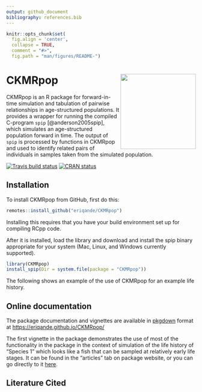 ```yaml
---
output: github_document
bibliography: references.bib
---
```




```r
knitr::opts_chunk$set(
  fig.align = 'center',
  collapse = TRUE,
  comment = "#>",
  fig.path = "man/figures/README-")
```



# CKMRpop <img src="man/figures/CKMRpop-sticker.png" align="right" width="200"/>

 
CKMRpop is an R package for forward-in-time simulation and tabulation of pairwise
relationships in age-structured populations. It provides a wrapper for running the 
compiled C-program `spip` [@anderson2005spip],
which simulates an age-structured population forward in time.
The output of `spip`
is processed by functions in CKMRpop and used to identify related pairs of 
individuals in samples taken
from the simulated population.  

<!-- badges: start -->
[ ![Travis build status](https://travis-ci.com/eriqande/CKMRpop.svg?branch=main) ](https://travis-ci.com/eriqande/CKMRpop)
[![CRAN status](https://www.r-pkg.org/badges/version/CKMRpop)](https://CRAN.R-project.org/package=CKMRpop)
<!-- badges: end -->


## Installation

To install CKMRpop from GitHub, first do this:
```r
remotes::install_github("eriqande/CKMRpop")
```
Installing this requires that you have your build environment set up for
compiling RCpp code.

After it is installed, load the library and download and install the spip
binary appropriate for your system (Mac, Linux, and Windows currently supported).
```r
library(CKMRpop)
install_spip(Dir = system.file(package = "CKMRpop"))
```

The following shows an example of the use of CKMRpop for an example 
life history.

## Online documentation

The package documentation and vignettes are available in
[pkgdown](https://pkgdown.r-lib.org/) format at
[https://eriqande.github.io/CKMRpop/](https://eriqande.github.io/CKMRpop/)


The first vignette in the package demonstrates the use of most
of the functionality in the package in the context of simulation
of the life history of "Species 1" which looks like a fish
that can be sampled at relatively early life stages.
It can be found in the "articles" tab on package website, or
you can go directly to it
[here](https://eriqande.github.io/CKMRpop/articles/species_1_simulation.html).



## Literature Cited
